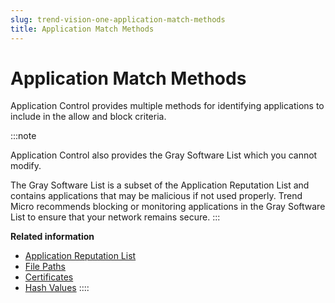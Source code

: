 ```yaml
---
slug: trend-vision-one-application-match-methods
title: Application Match Methods
---
```

# Application Match Methods

Application Control provides multiple methods for identifying applications to include in the allow and block criteria.

:::note

Application Control also provides the Gray Software List which you cannot modify.

The Gray Software List is a subset of the Application Reputation List and contains applications that may be malicious if not used properly. Trend Micro recommends blocking or monitoring applications in the Gray Software List to ensure that your network remains secure.
:::

**Related information**

- [Application Reputation List](application-reputation-list.mdx)
- [File Paths](file-paths.mdx)
- [Certificates](certificates.mdx)
- [Hash Values](hash-values.mdx)
::::
